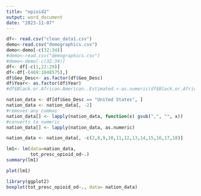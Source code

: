 ```yaml
---
title: "opioid2"
output: word_document
date: "2023-11-07"
---
```

```r
df<- read.csv("clean_data1.csv")
demo<-read.csv("demographics.csv")
demo<-demo[-c(32:34)]
#demo<-read.csv("demographics.csv")
#demo<-demo[-c(32:34)]
df<- df[-c(1,22:29)]
df<-df[-(469:1048575),]
df$Geo_Desc<- as.factor(df$Geo_Desc)
df$Year<- as.factor(df$Year)
#df$Black.or.African.American..Estimated.<-as.numeric(df$Black.or.African.American..Estimated.)
```

```r
nation_data <- df[df$Geo_Desc == "United States", ]
nation_data <- nation_data[, -2] 
#removes any commas
nation_data[] <- lapply(nation_data, function(x) gsub(",", "", x))
#converts to numeric
nation_data[] <- lapply(nation_data, as.numeric)
```

```r
nation_data <- nation_data[, -c(2,8,9,10,11,12,13,14,15,16,17,18)]
```


```r
lm1<- lm(data=nation_data,
         tot_presc_opioid_od~.)
summary(lm1)
```

```r
plot(lm1)
```


```r
library(ggplot2)
boxplot(tot_presc_opioid_od~., data= nation_data)
```



